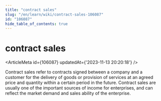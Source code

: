 ```yaml
---
title: "contract sales"
slug: "/en/learn/wiki/contract-sales-106087"
id: "106087"
hide_table_of_contents: true
---
```



# contract sales

<ArticleMeta id={106087} updatedAt={'2023-11-13 20:20:18'} />
<div className='border-solid border-b border-t-0 my-4 border-[var(--ifm-color-gray-300)]' />

Contract sales refer to contracts signed between a company and a customer for the delivery of goods or provision of services at an agreed price and quantity within a certain period in the future. Contract sales are usually one of the important sources of income for enterprises, and can reflect the market demand and sales ability of the enterprise.
